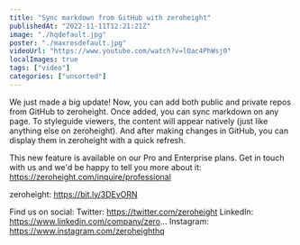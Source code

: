 ```yaml
---
title: "Sync markdown from GitHub with zeroheight"
publishedAt: "2022-11-11T12:21:21Z"
image: "./hqdefault.jpg"
poster: "./maxresdefault.jpg"
videoUrl: "https://www.youtube.com/watch?v=lOac4PhWsj0"
localImages: true
tags: ["video"]
categories: ["unsorted"]
---
```


We just made a big update! Now, you can add both public and private repos from GitHub to zeroheight. Once added, you can sync markdown on any page. To styleguide viewers, the content will appear natively (just like anything else on zeroheight). And after making changes in GitHub, you can display them in zeroheight with a quick refresh.

This new feature is available on our Pro and Enterprise plans. Get in touch with us and we'd be happy to tell you more about it: https://zeroheight.com/inquire/professional

zeroheight: https://bit.ly/3DEvORN

Find us on social:
Twitter: https://twitter.com/zeroheight
LinkedIn: https://www.linkedin.com/company/zero...
Instagram: https://www.instagram.com/zeroheighthq
